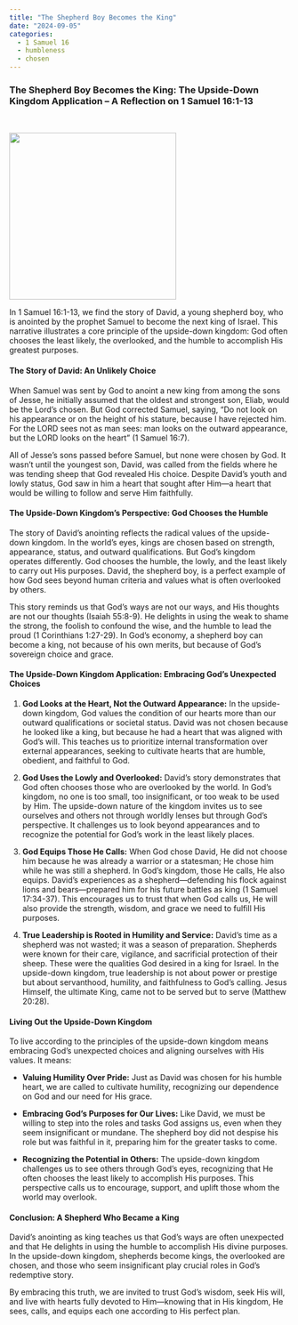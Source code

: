 ```yaml
---
title: "The Shepherd Boy Becomes the King"
date: "2024-09-05"
categories:
  - 1 Samuel 16
  - humbleness
  - chosen
---
```


### The Shepherd Boy Becomes the King: The Upside-Down Kingdom Application – A Reflection on 1 Samuel 16:1-13

<br/>

![](annointed.webp){fig-align="center" width="300"}

In 1 Samuel 16:1-13, we find the story of David, a young shepherd boy, who is anointed by the prophet Samuel to become the next king of Israel. This narrative illustrates a core principle of the upside-down kingdom: God often chooses the least likely, the overlooked, and the humble to accomplish His greatest purposes.

#### The Story of David: An Unlikely Choice

When Samuel was sent by God to anoint a new king from among the sons of Jesse, he initially assumed that the oldest and strongest son, Eliab, would be the Lord’s chosen. But God corrected Samuel, saying, “Do not look on his appearance or on the height of his stature, because I have rejected him. For the LORD sees not as man sees: man looks on the outward appearance, but the LORD looks on the heart” (1 Samuel 16:7).

All of Jesse's sons passed before Samuel, but none were chosen by God. It wasn’t until the youngest son, David, was called from the fields where he was tending sheep that God revealed His choice. Despite David’s youth and lowly status, God saw in him a heart that sought after Him—a heart that would be willing to follow and serve Him faithfully.

#### The Upside-Down Kingdom’s Perspective: God Chooses the Humble

The story of David’s anointing reflects the radical values of the upside-down kingdom. In the world’s eyes, kings are chosen based on strength, appearance, status, and outward qualifications. But God’s kingdom operates differently. God chooses the humble, the lowly, and the least likely to carry out His purposes. David, the shepherd boy, is a perfect example of how God sees beyond human criteria and values what is often overlooked by others.

This story reminds us that God’s ways are not our ways, and His thoughts are not our thoughts (Isaiah 55:8-9). He delights in using the weak to shame the strong, the foolish to confound the wise, and the humble to lead the proud (1 Corinthians 1:27-29). In God's economy, a shepherd boy can become a king, not because of his own merits, but because of God's sovereign choice and grace.

#### The Upside-Down Kingdom Application: Embracing God's Unexpected Choices

1.  **God Looks at the Heart, Not the Outward Appearance:** In the upside-down kingdom, God values the condition of our hearts more than our outward qualifications or societal status. David was not chosen because he looked like a king, but because he had a heart that was aligned with God’s will. This teaches us to prioritize internal transformation over external appearances, seeking to cultivate hearts that are humble, obedient, and faithful to God.

2.  **God Uses the Lowly and Overlooked:** David’s story demonstrates that God often chooses those who are overlooked by the world. In God’s kingdom, no one is too small, too insignificant, or too weak to be used by Him. The upside-down nature of the kingdom invites us to see ourselves and others not through worldly lenses but through God’s perspective. It challenges us to look beyond appearances and to recognize the potential for God’s work in the least likely places.

3.  **God Equips Those He Calls:** When God chose David, He did not choose him because he was already a warrior or a statesman; He chose him while he was still a shepherd. In God’s kingdom, those He calls, He also equips. David's experiences as a shepherd—defending his flock against lions and bears—prepared him for his future battles as king (1 Samuel 17:34-37). This encourages us to trust that when God calls us, He will also provide the strength, wisdom, and grace we need to fulfill His purposes.

4.  **True Leadership is Rooted in Humility and Service:** David's time as a shepherd was not wasted; it was a season of preparation. Shepherds were known for their care, vigilance, and sacrificial protection of their sheep. These were the qualities God desired in a king for Israel. In the upside-down kingdom, true leadership is not about power or prestige but about servanthood, humility, and faithfulness to God’s calling. Jesus Himself, the ultimate King, came not to be served but to serve (Matthew 20:28).

#### Living Out the Upside-Down Kingdom

To live according to the principles of the upside-down kingdom means embracing God’s unexpected choices and aligning ourselves with His values. It means:

-   **Valuing Humility Over Pride:** Just as David was chosen for his humble heart, we are called to cultivate humility, recognizing our dependence on God and our need for His grace.

-   **Embracing God’s Purposes for Our Lives:** Like David, we must be willing to step into the roles and tasks God assigns us, even when they seem insignificant or mundane. The shepherd boy did not despise his role but was faithful in it, preparing him for the greater tasks to come.

-   **Recognizing the Potential in Others:** The upside-down kingdom challenges us to see others through God’s eyes, recognizing that He often chooses the least likely to accomplish His purposes. This perspective calls us to encourage, support, and uplift those whom the world may overlook.

#### Conclusion: A Shepherd Who Became a King

David’s anointing as king teaches us that God’s ways are often unexpected and that He delights in using the humble to accomplish His divine purposes. In the upside-down kingdom, shepherds become kings, the overlooked are chosen, and those who seem insignificant play crucial roles in God’s redemptive story.

By embracing this truth, we are invited to trust God’s wisdom, seek His will, and live with hearts fully devoted to Him—knowing that in His kingdom, He sees, calls, and equips each one according to His perfect plan.
